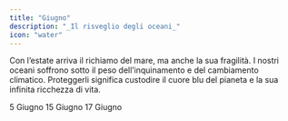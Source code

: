 ```yaml
---
title: "Giugno"
description: "_Il risveglio degli oceani_"
icon: "water"
---
```


Con l’estate arriva il richiamo del mare, ma anche la sua fragilità. I nostri oceani soffrono sotto il peso dell’inquinamento e del cambiamento climatico. Proteggerli significa custodire il cuore blu del pianeta e la sua infinita ricchezza di vita.

<CardGroup cols="2">
  <Card title="Giornata mondiale dell'ambiente " icon="sparkles" color="#00bef9" horizontal href="/mesi/giugno/ambiente ">
    5 Giugno
  </Card>
  <Card title="Giornata mondiale del vento " icon="sparkles" color="#00bef9" horizontal href="/mesi/aprile/vento ">
    15 Giugno
  </Card>
  <Card title="Giornata mondiale per la lotta alla desertificazione e alla siccità" icon="sparkles" color="#00bef9" horizontal="false" href="/mesi/giugno/desertificazione">
    17 Giugno
  </Card>
</CardGroup>